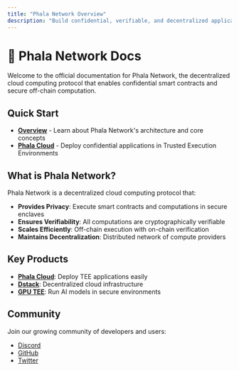```yaml
---
title: "Phala Network Overview"
description: "Build confidential, verifiable, and decentralized applications with Phala Network's TEE technology."
---
```


# 👾 Phala Network Docs

Welcome to the official documentation for Phala Network, the decentralized cloud computing protocol that enables confidential smart contracts and secure off-chain computation.

## Quick Start

- **[Overview](/overview/phala-network)** - Learn about Phala Network's architecture and core concepts
- **[Phala Cloud](/phala-cloud/getting-started/overview)** - Deploy confidential applications in Trusted Execution Environments

## What is Phala Network?

Phala Network is a decentralized cloud computing protocol that:

- **Provides Privacy**: Execute smart contracts and computations in secure enclaves
- **Ensures Verifiability**: All computations are cryptographically verifiable
- **Scales Efficiently**: Off-chain execution with on-chain verification
- **Maintains Decentralization**: Distributed network of compute providers

## Key Products

- **[Phala Cloud](/phala-cloud/getting-started/overview)**: Deploy TEE applications easily
- **[Dstack](/dstack/overview)**: Decentralized cloud infrastructure
- **[GPU TEE](/phala-cloud/confidential-ai/overview)**: Run AI models in secure environments

## Community

Join our growing community of developers and users:

- [Discord](https://discord.gg/phala-network)
- [GitHub](https://github.com/Phala-Network/)
- [Twitter](https://twitter.com/PhalaNetwork)